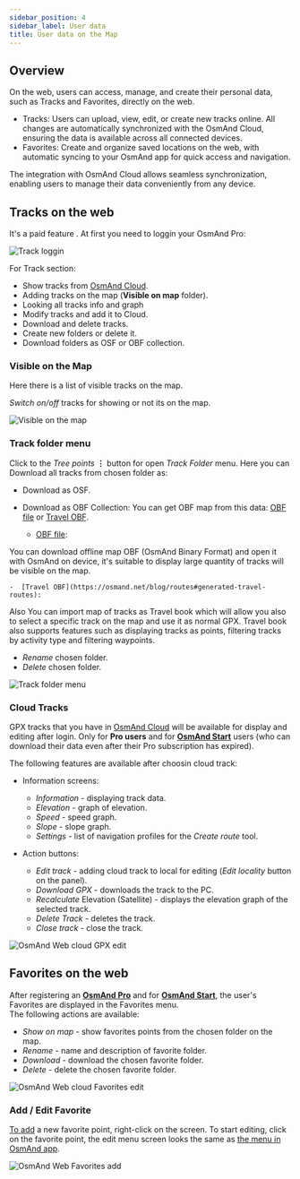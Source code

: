 ```yaml
---
sidebar_position: 4
sidebar_label: User data
title: User data on the Map
---
```



<InfoIncompleteArticle/>

## Overview

On the web, users can access, manage, and create their personal data, such as Tracks and Favorites, directly on the web.

- Tracks: Users can upload, view, edit, or create new tracks online. All changes are automatically synchronized with the OsmAnd Cloud, ensuring the data is available across all connected devices.
- Favorites: Create and organize saved locations on the web, with automatic syncing to your OsmAnd app for quick access and navigation.

The integration with OsmAnd Cloud allows seamless synchronization, enabling users to manage their data conveniently from any device.

## Tracks on the web

It's a paid feature <ProFeature/>. At first you need to loggin your OsmAnd Pro:

![Track loggin](@site/static/img/web/track_loggin.png)

For Track section:

- Show tracks from [OsmAnd Cloud](#users-tracks-pro).
- Adding tracks on the map (**Visible on map** folder).
- Looking all tracks info and graph
- Modify tracks and add it to Cloud.
- Download and delete tracks.
- Create new folders or delete it.
- Download folders as OSF or OBF collection.


### Visible on the Map

Here there is a list of visible tracks on the map.

_Switch on/off_ tracks for showing or not its on the map.

![Visible on the map](@site/static/img/web/visible.png)


### Track folder menu

Click to the *Tree points* **⋮** button for open *Track Folder* menu. Here you can Download all tracks from chosen folder as:

 - Download as OSF.
 - Download as OBF Collection:
  You can get OBF map from this data: [OBF file](https://osmand.net/docs/technical/osmand-file-formats/osmand-obf/) or [Travel OBF](https://osmand.net/blog/routes#generated-travel-routes).

    -  [OBF file](https://osmand.net/docs/technical/osmand-file-formats/osmand-obf/):

  You can download offline map OBF (OsmAnd Binary Format) and open it with OsmAnd on device, it's suitable to display large quantity of tracks will be visible on the map.

    -  [Travel OBF](https://osmand.net/blog/routes#generated-travel-routes):

  Also You can import map of tracks as Travel book which will allow you also to select a specific track on the map and use it as normal GPX. Travel book also supports features such as displaying tracks as points, filtering tracks by activity type and filtering waypoints.

- _Rename_ chosen folder.
- _Delete_ chosen folder.

![Track folder menu](@site/static/img/web/collection.png)


### Cloud Tracks

GPX tracks that you have in [OsmAnd Cloud](../personal/osmand-cloud.md) will be available for display and editing after login. Only for **Pro users** <ProFeature/> and for [**OsmAnd Start**](../personal/osmand-cloud.md#osmand-start) users (who can download their data even after their Pro subscription has expired).

The following features are available after choosin cloud track:

- Information screens:
  - *Information* - displaying track data.
  - *Elevation* - graph of elevation.
  - *Speed* - speed graph.
  - *Slope* - slope graph.
  - *Settings* - list of navigation profiles for the *Create route* tool.  

- Action buttons:
  - *Edit track* - adding cloud track to local for editing (_Edit locality_ button on the panel).
  - *Download GPX* - downloads the track to the PC.
  - *Recalculate* Elevation (Satellite) - displays the elevation graph of the selected track.
  - *Delete Track* - deletes the track.
  - *Close track* - close the track.

![OsmAnd Web cloud GPX edit](@site/static/img/web/cloud_track.png)



## Favorites on the web

After registering an [**OsmAnd Pro**](../personal/osmand-cloud.md#login) and for [**OsmAnd Start**](../personal/osmand-cloud.md#osmand-start), the user's Favorites are displayed in the Favorites menu.  
The following actions are available:

- *Show on map* - show favorites points from the chosen folder on the map.
- *Rename* - name and description of favorite folder.
- *Download* - download the chosen favorite folder.
- *Delete* - delete the chosen favorite folder.

![OsmAnd Web cloud Favorites edit](@site/static/img/web/favorites.png)

### Add / Edit Favorite

[To add](../personal/favorites.md#edit) a new favorite point, right-click on the screen. To start editing, click on the favorite point, the edit menu screen looks the same as [the menu in OsmAnd app](../personal/favorites.md#create).  

![OsmAnd Web Favorites add](@site/static/img/web/web_favorites_add.png)